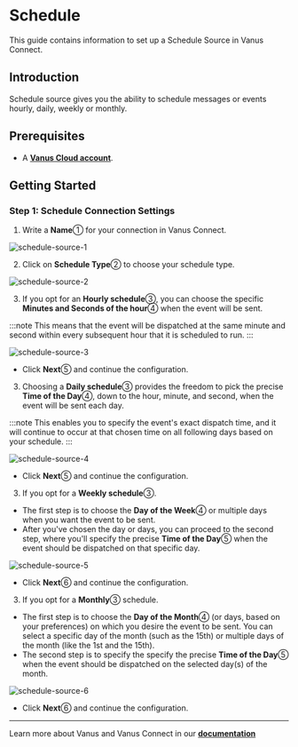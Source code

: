 # Schedule

This guide contains information to set up a Schedule Source in Vanus Connect.

## Introduction

Schedule source gives you the ability to schedule messages or events hourly, daily, weekly or monthly.

## Prerequisites

- A [**Vanus Cloud account**](https://cloud.vanus.ai).

## Getting Started

### Step 1: Schedule Connection Settings

1. Write a **Name**① for your connection in Vanus Connect.

![schedule-source-1](images/schedule-source-1.webp)

2. Click on **Schedule Type**② to choose your schedule type.

![schedule-source-2](images/schedule-source-2.webp)


<Tabs>

<TabItem label="Hourly" value="hourly">

3. If you opt for an **Hourly schedule**③, you can choose the specific **Minutes and Seconds of the hour**④ when the event will be sent.

:::note
This means that the event will be dispatched at the same minute and second within every subsequent hour that it is scheduled to run.
:::

![schedule-source-3](images/schedule-source-3.webp)

- Click **Next**⑤ and continue the configuration.

</TabItem>
<TabItem label="Daily" value="daily">

3. Choosing a **Daily schedule**③ provides the freedom to pick the precise **Time of the Day**④, down to the hour, minute, and second, when the event will be sent each day.

:::note
This enables you to specify the event's exact dispatch time, and it will continue to occur at that chosen time on all following days based on your schedule.
:::

![schedule-source-4](images/schedule-source-4.webp)

- Click **Next**⑤ and continue the configuration.

</TabItem>
<TabItem label="Weekly" value="weekly">

3. If you opt for a **Weekly schedule**③.

- The first step is to choose the **Day of the Week**④ or multiple days when you want the event to be sent.
- After you've chosen the day or days, you can proceed to the second step, where you'll specify the precise **Time of the Day**⑤ when the event should be dispatched on that specific day.

![schedule-source-5](images/schedule-source-5.webp)

- Click **Next**⑥ and continue the configuration.

</TabItem>
<TabItem label="Monthly" value="monthly">

3. If you opt for a **Monthly**③ schedule.

- The first step is to choose the **Day of the Month**④ (or days, based on your preferences) on which you desire the event to be sent. You can select a specific day of the month (such as the 15th) or multiple days of the month (like the 1st and the 15th).
- The second step is to specify the specify the precise **Time of the Day**⑤ when the event should be dispatched on the selected day(s) of the month.

![schedule-source-6](images/schedule-source-6.webp)

- Click **Next**⑥ and continue the configuration.

</TabItem>
</Tabs>

---

Learn more about Vanus and Vanus Connect in our [**documentation**](https://docs.vanus.ai/getting-started/what-is-vanus)
